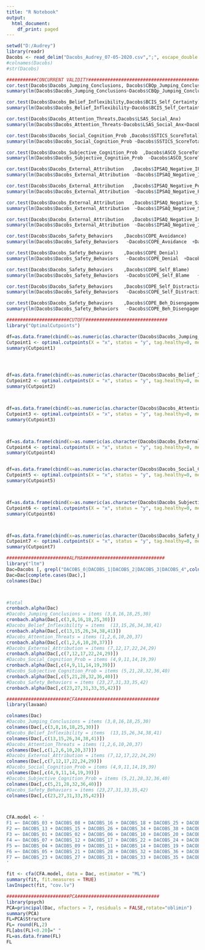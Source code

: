 ---
title: "R Notebook"
output:
  html_document:
    df_print: paged
---


```{r}
setwd("D:/Audrey")
library(readr)
Dacobs <- read_delim("Dacobs_Audrey_07-05-2020.csv",";", escape_double = FALSE, trim_ws = TRUE)
#colnames(Dacobs)
#str(Dacobs)
```

```{r}
###########CONCURRENT VALIDITY##############################################
cor.test(Dacobs$Dacobs_Jumping_Conclusions, Dacobs$CBQp_Jumping_Conclusions)
summary(lm(Dacobs$Dacobs_Jumping_Conclusions~Dacobs$CBQp_Jumping_Conclusions+Dacobs$Age+Dacobs$DEM_01))

cor.test(Dacobs$Dacobs_Belief_Inflexibility,Dacobs$BCIS_Self_Certainty)
summary(lm(Dacobs$Dacobs_Belief_Inflexibility~Dacobs$BCIS_Self_Certainty+Dacobs$Age+Dacobs$DEM_01))

cor.test(Dacobs$Dacobs_Attention_Threats,Dacobs$LSAS_Social_Anx)
summary(lm(Dacobs$Dacobs_Attention_Threats~Dacobs$LSAS_Social_Anx+Dacobs$Age+Dacobs$DEM_01))

cor.test(Dacobs$Dacobs_Social_Cognition_Prob ,Dacobs$SSTICS_ScoreTotal)
summary(lm(Dacobs$Dacobs_Social_Cognition_Prob ~Dacobs$SSTICS_ScoreTotal +Dacobs$Age+Dacobs$DEM_01))

cor.test(Dacobs$Dacobs_Subjective_Cognition_Prob  ,Dacobs$ASCO_ScoreTotal )
summary(lm(Dacobs$Dacobs_Subjective_Cognition_Prob  ~Dacobs$ASCO_ScoreTotal +Dacobs$Age+Dacobs$DEM_01))

cor.test(Dacobs$Dacobs_External_Attribution   ,Dacobs$IPSAQ_Negative_IPSAQ)
summary(lm(Dacobs$Dacobs_External_Attribution  ~Dacobs$IPSAQ_Negative_IPSAQ  +Dacobs$Age+Dacobs$DEM_01))

cor.test(Dacobs$Dacobs_External_Attribution   ,Dacobs$IPSAQ_Negative_Personal)
summary(lm(Dacobs$Dacobs_External_Attribution  ~Dacobs$IPSAQ_Negative_Personal  +Dacobs$Age+Dacobs$DEM_01))

cor.test(Dacobs$Dacobs_External_Attribution   ,Dacobs$IPSAQ_Negative_Situational)
summary(lm(Dacobs$Dacobs_External_Attribution  ~Dacobs$IPSAQ_Negative_Situational  +Dacobs$Age+Dacobs$DEM_01))

cor.test(Dacobs$Dacobs_External_Attribution   ,Dacobs$IPSAQ_Negative_Internal)
summary(lm(Dacobs$Dacobs_External_Attribution  ~Dacobs$IPSAQ_Negative_Internal  +Dacobs$Age+Dacobs$DEM_01))

cor.test(Dacobs$Dacobs_Safety_Behaviors    ,Dacobs$COPE_Avoidance)
summary(lm(Dacobs$Dacobs_Safety_Behaviors   ~Dacobs$COPE_Avoidance  +Dacobs$Age+Dacobs$DEM_01))

cor.test(Dacobs$Dacobs_Safety_Behaviors    ,Dacobs$COPE_Denial)
summary(lm(Dacobs$Dacobs_Safety_Behaviors   ~Dacobs$COPE_Denial  +Dacobs$Age+Dacobs$DEM_01))

cor.test(Dacobs$Dacobs_Safety_Behaviors    ,Dacobs$COPE_Self_Blame)
summary(lm(Dacobs$Dacobs_Safety_Behaviors   ~Dacobs$COPE_Self_Blame   +Dacobs$Age+Dacobs$DEM_01))

cor.test(Dacobs$Dacobs_Safety_Behaviors    ,Dacobs$COPE_Self_Distraction)
summary(lm(Dacobs$Dacobs_Safety_Behaviors   ~Dacobs$COPE_Self_Distraction    +Dacobs$Age+Dacobs$DEM_01))

cor.test(Dacobs$Dacobs_Safety_Behaviors    ,Dacobs$COPE_Beh_Disengagement)
summary(lm(Dacobs$Dacobs_Safety_Behaviors   ~Dacobs$COPE_Beh_Disengagement     +Dacobs$Age+Dacobs$DEM_01))
```

```{r}
#######################CUTOFF##############################
library("OptimalCutpoints")

df=as.data.frame(cbind(x=as.numeric(as.character(Dacobs$Dacobs_Jumping_Conclusions)),y=as.numeric(as.character(Dacobs$APSS_HighRisk)))) 
Cutpoint1 <- optimal.cutpoints(X = "x", status = "y", tag.healthy=0, methods = "Youden", data = df)
summary(Cutpoint1)




df=as.data.frame(cbind(x=as.numeric(as.character(Dacobs$Dacobs_Belief_Inflexibility )),y=as.numeric(as.character(Dacobs$APSS_HighRisk)))) 
Cutpoint2 <- optimal.cutpoints(X = "x", status = "y", tag.healthy=0, methods = "Youden", data = df)
summary(Cutpoint2)



df=as.data.frame(cbind(x=as.numeric(as.character(Dacobs$Dacobs_Attention_Threats)),y=as.numeric(as.character(Dacobs$APSS_HighRisk)))) 
Cutpoint3 <- optimal.cutpoints(X = "x", status = "y", tag.healthy=0, methods = "Youden", data = df)
summary(Cutpoint3)



df=as.data.frame(cbind(x=as.numeric(as.character(Dacobs$Dacobs_External_Attribution)),y=as.numeric(as.character(Dacobs$APSS_HighRisk)))) 
Cutpoint4 <- optimal.cutpoints(X = "x", status = "y", tag.healthy=0, methods = "Youden", data = df)
summary(Cutpoint4)


df=as.data.frame(cbind(x=as.numeric(as.character(Dacobs$Dacobs_Social_Cognition_Prob )),y=as.numeric(as.character(Dacobs$APSS_HighRisk)))) 
Cutpoint5 <- optimal.cutpoints(X = "x", status = "y", tag.healthy=0, methods = "Youden", data = df)
summary(Cutpoint5)



df=as.data.frame(cbind(x=as.numeric(as.character(Dacobs$Dacobs_Subjective_Cognition_Prob)),y=as.numeric(as.character(Dacobs$APSS_HighRisk)))) 
Cutpoint6 <- optimal.cutpoints(X = "x", status = "y", tag.healthy=0, methods = "Youden", data = df)
summary(Cutpoint6)



df=as.data.frame(cbind(x=as.numeric(as.character(Dacobs$Dacobs_Safety_Behaviors)),y=as.numeric(as.character(Dacobs$APSS_HighRisk)))) 
Cutpoint7 <- optimal.cutpoints(X = "x", status = "y", tag.healthy=0, methods = "Youden", data = df)
summary(Cutpoint7)
```

```{r}
#######################ALPHA##############################
library("ltm")
Dac=Dacobs [, grepl("DACOBS_0|DACOBS_1|DACOBS_2|DACOBS_3|DACOBS_4",colnames(Dacobs))] 
Dac=Dac[complete.cases(Dac),]
colnames(Dac)



#total
cronbach.alpha(Dac)
#Dacobs_Jumping_Conclusions = items (3,8,16,18,25,30)
cronbach.alpha(Dac[,c(3,8,16,18,25,30)])
#Dacobs_Belief_Inflexibility = items  (13,15,26,34,38,41)
cronbach.alpha(Dac[,c(13,15,26,34,38,41)])
#Dacobs_Attention_Threats = items (1,2,6,10,20,37)
cronbach.alpha(Dac[,c(1,2,6,10,20,37)])
#Dacobs_External_Attribution = items (7,12,17,22,24,29)
cronbach.alpha(Dac[,c(7,12,17,22,24,29)])
#Dacobs_Social_Cognition_Prob = items (4,9,11,14,19,39)
cronbach.alpha(Dac[,c(4,9,11,14,19,39)])
#Dacobs_Subjective_Cognition_Prob = items (5,21,28,32,36,40)
cronbach.alpha(Dac[,c(5,21,28,32,36,40)])
#Dacobs_Safety_Behaviors = items (23,27,31,33,35,42)
cronbach.alpha(Dac[,c(23,27,31,33,35,42)])

```

```{r}

#######################CFA##############################
library(lavaan)

colnames(Dac)
#Dacobs_Jumping_Conclusions = items (3,8,16,18,25,30)
colnames(Dac[,c(3,8,16,18,25,30)])
#Dacobs_Belief_Inflexibility = items  (13,15,26,34,38,41)
colnames(Dac[,c(13,15,26,34,38,41)])
#Dacobs_Attention_Threats = items (1,2,6,10,20,37)
colnames(Dac[,c(1,2,6,10,20,37)])
#Dacobs_External_Attribution = items (7,12,17,22,24,29)
colnames(Dac[,c(7,12,17,22,24,29)])
#Dacobs_Social_Cognition_Prob = items (4,9,11,14,19,39)
colnames(Dac[,c(4,9,11,14,19,39)])
#Dacobs_Subjective_Cognition_Prob = items (5,21,28,32,36,40)
colnames(Dac[,c(5,21,28,32,36,40)])
#Dacobs_Safety_Behaviors = items (23,27,31,33,35,42)
colnames(Dac[,c(23,27,31,33,35,42)])



CFA.model <- ' 
F1 =~ DACOBS_03 + DACOBS_08 + DACOBS_16 + DACOBS_18 + DACOBS_25 + DACOBS_30
F2 =~ DACOBS_13 + DACOBS_15 + DACOBS_26 + DACOBS_34 + DACOBS_38 + DACOBS_41
F3 =~ DACOBS_01 + DACOBS_02 + DACOBS_06 + DACOBS_10 + DACOBS_20 + DACOBS_37
F4 =~ DACOBS_07 + DACOBS_12 + DACOBS_17 + DACOBS_22 + DACOBS_24 + DACOBS_29
F5 =~ DACOBS_04 + DACOBS_09 + DACOBS_11 + DACOBS_14 + DACOBS_19 + DACOBS_39
F6 =~ DACOBS_05 + DACOBS_21 + DACOBS_28 + DACOBS_32 + DACOBS_36 + DACOBS_40
F7 =~ DACOBS_23 + DACOBS_27 + DACOBS_31 + DACOBS_33 + DACOBS_35 + DACOBS_42
'

fit <- cfa(CFA.model, data = Dac, estimator = "ML")
summary(fit, fit.measures = TRUE)
lavInspect(fit, "cov.lv")
```

```{r}
#######################PCA##############################
library(psych)
PCA=principal(Dac, nfactors = 7, residuals = FALSE,rotate="oblimin")
summary(PCA)
FL=PCA$Structure
FL= round(FL,2)
FL[abs(FL)<0.20]=" "
FL=as.data.frame(FL)
FL

```

